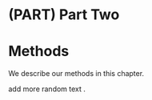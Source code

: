 # (PART) Part Two {-}

# Methods

We describe our methods \index{Some Methods} in this chapter.

add more random text \index{text}.
